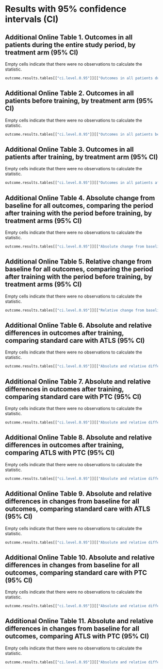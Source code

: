 \pagebreak

# Results with 95% confidence intervals (CI)

## Additional Online Table 1. Outcomes in all patients during the entire study period, by treatment arm (95% CI)

Empty cells indicate that there were no observations to calculate the statistic.

```r

outcome.results.tables[["ci.level.0.95"]][["Outcomes in all patients during the entire study period, by treatment arm"]]

```

\pagebreak



## Additional Online Table 2. Outcomes in all patients before training, by treatment arm (95% CI)

Empty cells indicate that there were no observations to calculate the statistic.

```r

outcome.results.tables[["ci.level.0.95"]][["Outcomes in all patients before training, by treatment arm"]]

```

\pagebreak



## Additional Online Table 3. Outcomes in all patients after training, by treatment arm (95% CI)

Empty cells indicate that there were no observations to calculate the statistic.

```r

outcome.results.tables[["ci.level.0.95"]][["Outcomes in all patients after training, by treatment arm"]]

```

\pagebreak



## Additional Online Table 4. Absolute change from baseline for all outcomes, comparing the period after training with the period before training, by treatment arms (95% CI)

Empty cells indicate that there were no observations to calculate the statistic.

```r

outcome.results.tables[["ci.level.0.95"]][["Absolute change from baseline for all outcomes, comparing the period after training with the period before training, by treatment arms"]]

```

\pagebreak



## Additional Online Table 5. Relative change from baseline for all outcomes, comparing the period after training with the period before training, by treatment arms (95% CI)

Empty cells indicate that there were no observations to calculate the statistic.

```r

outcome.results.tables[["ci.level.0.95"]][["Relative change from baseline for all outcomes, comparing the period after training with the period before training, by treatment arms"]]

```

\pagebreak



## Additional Online Table 6. Absolute and relative differences in outcomes after training, comparing standard care with ATLS (95% CI)

Empty cells indicate that there were no observations to calculate the statistic.

```r

outcome.results.tables[["ci.level.0.95"]][["Absolute and relative differences in outcomes after training, comparing standard care with ATLS"]]

```

\pagebreak



## Additional Online Table 7. Absolute and relative differences in outcomes after training, comparing standard care with PTC (95% CI)

Empty cells indicate that there were no observations to calculate the statistic.

```r

outcome.results.tables[["ci.level.0.95"]][["Absolute and relative differences in outcomes after training, comparing standard care with PTC"]]

```

\pagebreak



## Additional Online Table 8. Absolute and relative differences in outcomes after training, comparing ATLS with PTC (95% CI)

Empty cells indicate that there were no observations to calculate the statistic.

```r

outcome.results.tables[["ci.level.0.95"]][["Absolute and relative differences in outcomes after training, comparing ATLS with PTC"]]

```

\pagebreak



## Additional Online Table 9. Absolute and relative differences in changes from baseline for all outcomes, comparing standard care with ATLS (95% CI)

Empty cells indicate that there were no observations to calculate the statistic.

```r

outcome.results.tables[["ci.level.0.95"]][["Absolute and relative differences in changes from baseline for all outcomes, comparing standard care with ATLS"]]

```

\pagebreak



## Additional Online Table 10. Absolute and relative differences in changes from baseline for all outcomes, comparing standard care with PTC (95% CI)

Empty cells indicate that there were no observations to calculate the statistic.

```r

outcome.results.tables[["ci.level.0.95"]][["Absolute and relative differences in changes from baseline for all outcomes, comparing standard care with PTC"]]

```

\pagebreak



## Additional Online Table 11. Absolute and relative differences in changes from baseline for all outcomes, comparing ATLS with PTC (95% CI)

Empty cells indicate that there were no observations to calculate the statistic.

```r

outcome.results.tables[["ci.level.0.95"]][["Absolute and relative differences in changes from baseline for all outcomes, comparing ATLS with PTC"]]

```

\pagebreak


